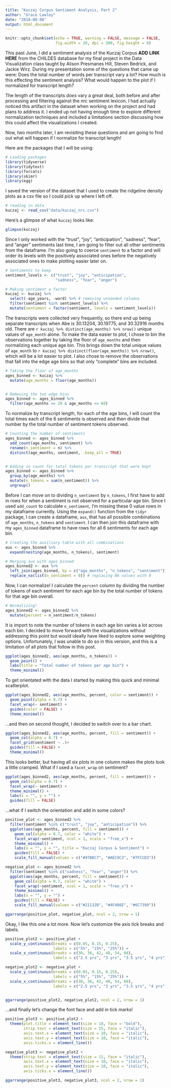 ```yaml
---
title: "Kuczaj Corpus Sentiment Analysis, Part 2"
author: "Grace Lawley"
date: "2018-08-08"
output: html_document
---
```


```r
knitr::opts_chunk$set(echo = TRUE, warning = FALSE, message = FALSE,
                      fig.width = 10, dpi = 300, fig.height = 8)
```

This past June, I did a sentiment analysis of the Kuczaj Corpus **ADD LINK HERE** from the CHILDES database for my final project in the Data Visualization class taught by Alison Presmanes Hill, Steven Bedrick, and Jackie Wirz. During my presentation some of the questions that came up were: Does the total number of words per transcript vary a lot? How much is this effecting the sentiment analysis? What would happen to the plot if I normalized for transcript length?

The length of the transcripts *does* vary a great deal, both before and after processing and filtering against the nrc sentiment lexicon. I had actually noticed this artifact in the dataset when working on the project and had plans to address it. I ended up not having enough time to explore different normalization techniques and included a limitations section discussing how this could affect the visualizations I created.

Now, two months later, I am revisiting these questions and am going to find out what will happen if I normalize for transcript length!

Here are the packages that I will be using:
```r
# Loading packages
library(tidyverse)
library(tidytext)
library(forcats)
library(skimr)
library(egg)
```

I saved the version of the dataset that I used to create the ridgeline density plots as a csv file so I could pick up where I left off.
```r
# reading in data
kuczaj <- read_csv("data/kuczaj_nrc.csv")     
```

Here's a glimpse of what `kuczaj` looks like:
```r
glimpse(kuczaj)
```

Since I only worked with the "trust", "joy", "anticipation", "sadness", "fear", and "anger" sentiments last time, I am going to filter out all other sentiments from the dataframe.  I'm also going to coerce `sentiment` to a factor and will order its levels with the positively associated ones before the negatively associated ones to make plotting easier later on.

```r
# Sentiments to keep
sentiment_levels <- c("trust", "joy", "anticipation", 
                      "sadness", "fear", "anger")

# Making sentiment a factor
kuczaj <- kuczaj %>% 
  select(-age_years, -word) %>% # removing unneeded columns
  filter(sentiment %in% sentiment_levels) %>% 
  mutate(sentiment = factor(sentiment, levels = sentiment_levels))
```


The transcripts were collected very frequently, so there end up being separate transcripts when Abe is 30.13204, 30.19775, and 30.32916 months old. There are `r kuczaj %>% distinct(age_months) %>% nrow()` unique values of `age_month` alone. To make the data easier to plot, I chose to bin the observations together by taking the floor of `age_months` and then normalizing each unique age bin. This brings down the total unique values of `age_month` to `r kuczaj %>% distinct(floor(age_months)) %>% nrow()`, which will be a lot easier to plot. I also chose to remove the observations that fall into the edge age bins so that only "complete" bins are included.
```r
# Taking the floor of age_months
ages_binned <- kuczaj %>% 
  mutate(age_months = floor(age_months)) 


# Removing the two edge bins
ages_binned <- ages_binned %>% 
  filter(age_months >= 29 & age_months <= 60)
```


To normalize by transcript length, for each of the age bins, I will count the total times each of the 6 sentiments is observed and then divide that number by the total number of sentiment tokens observed.
```r
# Counting the number of sentiments 
ages_binned <- ages_binned %>% 
  add_count(age_months, sentiment) %>% 
  rename(n_sentiment = n) %>% 
  distinct(age_months, sentiment, .keep_all = TRUE)


# Adding in count for total tokens per transcript that were kept
ages_binned <- ages_binned %>% 
  group_by(age_months) %>% 
  mutate(n_tokens = sum(n_sentiment)) %>% 
  ungroup()
```

Before I can move on to dividing `n_sentiment` by `n_tokens`, I first have to add in rows for when a sentiment is not observed for a particular age bin. Since I used `add_count` to calculate `n_sentiment`, I'm missing these 0 value rows in my dataframe currently. Using the `expand()` function from the `tidyr` package, I can create a dataframe, `aux`, that has all possible combinations of `age_months`, `n_tokens` and `sentiment`. I can then join this dataframe with my `ages_binned` dataframe to have rows for all 6 sentiments for each age bin.
```r
# Creating the auxiliary table with all combinations
aux <- ages_binned %>% 
  expand(nesting(age_months, n_tokens), sentiment)

# Merging aux with ages_binned
ages_binned2 <- aux %>% 
  left_join(ages_binned, by = c("age_months", "n_tokens", "sentiment")) %>% 
  replace_na(list(n_sentiment = 0)) # replacing NA values with 0
```

Now, I can normalize! I calculate the `percent` column by dividing the number of tokens of each sentiment for each age bin by the total number of tokens for that age bin overall.
```r
# Normalizing!
ages_binned2 <- ages_binned2 %>% 
  mutate(percent = n_sentiment/n_tokens)
```


It is import to note the number of tokens in each age bin varies a lot across each bin. I decided to move forward with the visualizations without addressing this point but would ideally have liked to explore some weighting options. Unfortunately, I was unable to do so in this version, and this is a limitation of all plots that follow in this post.
```r
ggplot(ages_binned2, aes(age_months, n_tokens)) +
  geom_point() + 
  labs(title = "Total number of tokens per age bin") +
  theme_minimal()
```

To get orientated with the data I started by making this quick and minimal scatterplot. 
```r
ggplot(ages_binned2, aes(age_months, percent, color = sentiment)) +
  geom_point(alpha = 0.7) +
  facet_wrap(~ sentiment) +
  guides(color = FALSE) +
  theme_minimal()

```

...and then on second thought, I decided to switch over to a bar chart.
```r
ggplot(ages_binned2, aes(age_months, percent, fill = sentiment)) +
  geom_col(alpha = 0.7) +
  facet_grid(sentiment ~ .)+
  guides(fill = FALSE) +
  theme_minimal()
```

This looks better, but having all six plots in one column makes the plots look a little cramped. What if I used a `facet_wrap` on sentiment?
```r
ggplot(ages_binned2, aes(age_months, percent, fill = sentiment)) +
  geom_col(alpha = 0.7) +
  facet_wrap(~ sentiment) + 
  theme_minimal() +
  labs(x = "", y = "") +
  guides(fill = FALSE)
```

...what if I switch the orientation and add in some colors?
```r
positive_plot <- ages_binned2 %>% 
  filter(sentiment %in% c("trust", "joy", "anticipation")) %>% 
  ggplot(aes(age_months, percent, fill = sentiment)) +
    geom_col(alpha = 0.7, color = "white") +
    facet_wrap(~sentiment, ncol = 1, scale = "free_x") +
    theme_minimal() +
    labs(x = "", y = "", title = "Kuczaj Corpus & Sentiment") +
    guides(fill = FALSE) +
    scale_fill_manual(values = c("#97B8C7", "#AEC9C3", "#7FCCD3")) 

negative_plot <- ages_binned2 %>% 
  filter(sentiment %in% c("sadness", "fear", "anger")) %>% 
  ggplot(aes(age_months, percent, fill = sentiment)) +
    geom_col(alpha = 0.7, color = "white") +
    facet_wrap(~sentiment, ncol = 1, scale = "free_x") +
    theme_minimal() +
    labs(x = "", y = "") +
    guides(fill = FALSE) +
    scale_fill_manual(values = c("#21132B", "#4F406E", "#6C7399"))

ggarrange(positive_plot, negative_plot, ncol = 2, nrow = 1)
```

Okay, I like this one a lot more. Now let's customize the axis tick breaks and labels. 
```r
positive_plot2 <- positive_plot +
  scale_y_continuous(breaks = c(0.05, 0.15, 0.25),
                     labels = c("5%", "15%", "25%")) +
  scale_x_continuous(breaks = c(30, 36, 42, 48, 54, 60),
                     labels = c("2.5 yrs", "3 yrs", "3.5 yrs", "4 yrs", "4.5 yrs", "5 yrs")) 

negative_plot2 <- negative_plot +
  scale_y_continuous(breaks = c(0.05, 0.15, 0.25),
                     labels = c("5%", "15%", "25%")) +
  scale_x_continuous(breaks = c(30, 36, 42, 48, 54, 60),
                     labels = c("2.5 yrs", "3 yrs", "3.5 yrs", "4 yrs", "4.5 yrs", "5 yrs")) 


ggarrange(positive_plot2, negative_plot2, ncol = 2, nrow = 1)
```


...and finally let's change the font face and add in tick marks! 
```r
positive_plot3 <- positive_plot2 +
  theme(plot.title = element_text(size = 18, face = "bold"),
        strip.text = element_text(size = 15, face = "italic"),
        axis.text.x = element_text(size = 10, face = "italic"),
        axis.text.y = element_text(size = 10, face = "italic"),
        axis.ticks.x = element_line())

negative_plot3 <- negative_plot2 +
  theme(strip.text = element_text(size = 15, face = "italic"),
        axis.text.x = element_text(size = 10, face = "italic"),
        axis.text.y = element_text(size = 10, face = "italic"),
        axis.ticks.x = element_line())

ggarrange(positive_plot3, negative_plot3, ncol = 2, nrow = 1)
```
